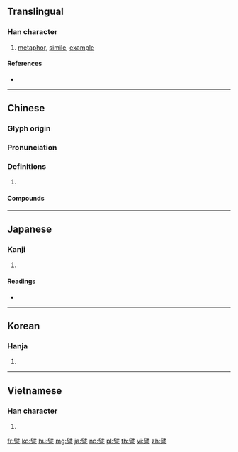{{character info/new}}
==Translingual==

===Han character===
{{Han char|rn=149|rad=言|as=13|sn=20|four=70601|canj=SJYMR}}

# [[metaphor]], [[simile]], [[example]]

====References====
* {{Han ref|kx=1183.160|dkj=36019|dj=1646.100|hdz=64026.080|uh=8B6C|ud=35692|bh=C4B4|bd=50356}}

----

==Chinese==
{{zh-forms}}

===Glyph origin===
{{Han etym}}

===Pronunciation===
{{zh-pron
|m=pì
|c=pei3
|mn=phì
|mc=y
|oc=y
|cat=
}}

===Definitions===
{{zh-hanzi}}

# {{rfdef|zh}}

====Compounds====
{{zh-der|取譬|妙喻取譬|寬譬|方桃譬李|曉譬|罕譬而喻|能近取譬|譎譬|譬似閑|譬喻|譬如|譬如閒|譬諸}}

----

==Japanese==

===Kanji===
{{ja-kanji|grade=|rs=言13}}

# {{defn|lang=ja|sort=言13}}

====Readings====
* {{ja-readings|on=[[ひ]] (hi)|kun=[[たとえる]] (tatoeru), [[たとえ]] (tatoe)|nanori=}}

----

==Korean==

===Hanja===
{{ko-hanja|hangeul=비|eumhun=|rv=bi|mr=pi|y=pi}}

# {{defn|lang=ko|sort=言13}}

----

==Vietnamese==

===Han character===
{{vi-hantu|[[thí]], [[thía]], [[tỉ]], [[ví]]|rs=言13}}

# {{defn|lang=vi|sort=言13}}

[[fr:譬]]
[[ko:譬]]
[[hu:譬]]
[[mg:譬]]
[[ja:譬]]
[[no:譬]]
[[pl:譬]]
[[th:譬]]
[[vi:譬]]
[[zh:譬]]